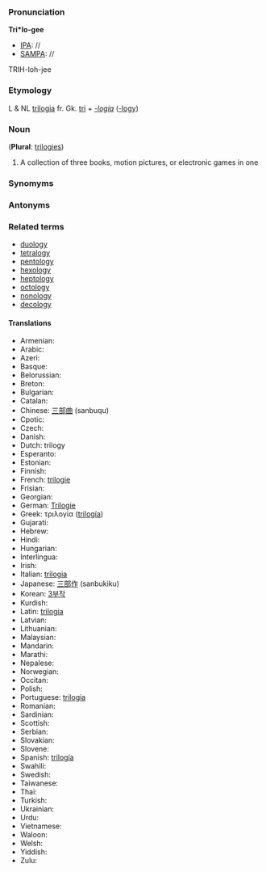 ===Pronunciation===

'''Tri*lo-gee'''
*[[IPA]]: //
*[[SAMPA]]: //
TRIH-loh-jee
===Etymology===

L & NL [[trilogia]] fr. Gk. [[tri]] + ''[[-logia]]'' ([[-logy]])
=== Noun ===

('''Plural''': [[trilogies]])

#A collection of three books, motion pictures, or electronic games in one

===Synomyms===
===Antonyms===
===Related terms===
*[[duology]]
*[[tetralogy]]
*[[pentology]]
*[[hexology]]
*[[heptology]]
*[[octology]]
*[[nonology]]
*[[decology]]

====Translations====
*Armenian:
*Arabic:
*Azeri:
*Basque:
*Belorussian:
*Breton:
*Bulgarian:
*Catalan:
*Chinese: [[三部曲]] (sanbuqu)
*Cpotic:
*Czech:
*Danish:
*Dutch: trilogy
*Esperanto:
*Estonian:
*Finnish:
*French: [[trilogie]]
*Frisian:
*Georgian:
*German: [[Trilogie]]
*Greek: τριλογία ([[trilogía]])
*Gujarati:
*Hebrew:
*Hindi:
*Hungarian:
*Interlingua:
*Irish:
*Italian: [[trilogia]]
*Japanese: [[三部作]] (sanbukiku)
*Korean: [[3부작]]
*Kurdish:
*Latin: [[trilogia]]
*Latvian:
*Lithuanian:
*Malaysian:
*Mandarin:
*Marathi:
*Nepalese:
*Norwegian:
*Occitan:
*Polish:
*Portuguese: [[trilogia]]
*Romanian:
*Sardinian:
*Scottish:
*Serbian:
*Slovakian:
*Slovene:
*Spanish: [[trilogía]]
*Swahili:
*Swedish:
*Taiwanese:
*Thai:
*Turkish:
*Ukrainian:
*Urdu:
*Vietnamese:
*Waloon:
*Welsh:
*Yiddish:
*Zulu: